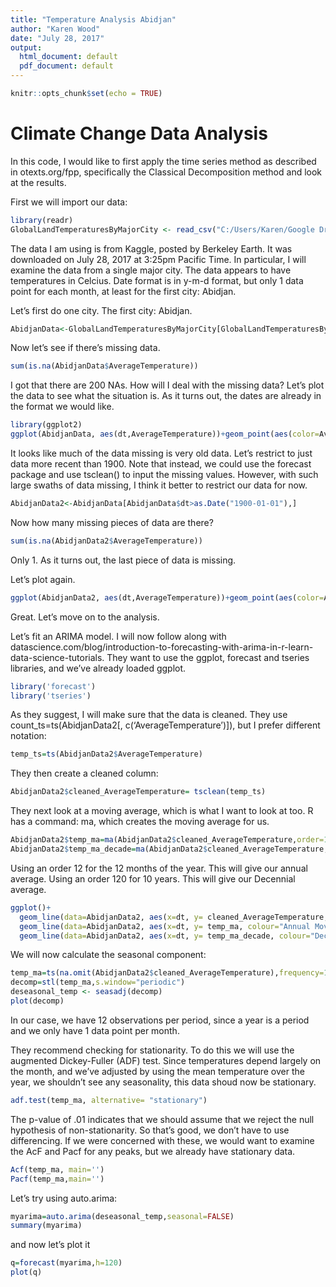---
title: "Temperature Analysis Abidjan"
author: "Karen Wood"
date: "July 28, 2017"
output:
  html_document: default
  pdf_document: default
---

```{r setup, include=FALSE}
knitr::opts_chunk$set(echo = TRUE)
```

# Climate Change Data Analysis

In this code, I would like to first apply the time series method as described in otexts.org/fpp, specifically the Classical Decomposition method and look at the results.

First we will import our data:

```{r}
library(readr)
GlobalLandTemperaturesByMajorCity <- read_csv("C:/Users/Karen/Google Drive/Kaggle/Climate Change/climate-change-earth-surface-temperature-data/GlobalLandTemperaturesByMajorCity.csv")
```

The data I am using is from Kaggle, posted by Berkeley Earth. It was downloaded on July 28, 2017 at 3:25pm Pacific Time. In particular, I will examine the data from a single major city. The data appears to have temperatures in Celcius. Date format is in y-m-d format, but only 1 data point for each month, at least for the first city: Abidjan. 

Let's first do one city. The first city: Abidjan.

```{r}
AbidjanData<-GlobalLandTemperaturesByMajorCity[GlobalLandTemperaturesByMajorCity$City=="Abidjan",]
```

Now let's see if there's missing data.

```{r}
sum(is.na(AbidjanData$AverageTemperature))
```

I got that there are 200 NAs. How will I deal with the missing data? Let's plot the data to see what the situation is. As it turns out, the dates are already in the format we would like.

```{r}
library(ggplot2)
ggplot(AbidjanData, aes(dt,AverageTemperature))+geom_point(aes(color=AverageTemperature))
```


It looks like much of the data missing is very old data. Let's restrict to just data more recent than 1900. Note that instead, we could use the forecast package and use tsclean() to input the missing values. However, with such large swaths of data missing, I think it better to restrict our data for now.

```{r message=FALSE}
AbidjanData2<-AbidjanData[AbidjanData$dt>as.Date("1900-01-01"),]
```

Now how many missing pieces of data are there?

```{r message=FALSE}
sum(is.na(AbidjanData2$AverageTemperature))
```


Only 1. As it turns out, the last piece of data is missing.

Let's plot again.

```{r message=FALSE}
ggplot(AbidjanData2, aes(dt,AverageTemperature))+geom_point(aes(color=AverageTemperature))+xlab("year")+ylab("Temperature in Celcius")
```

Great. Let's move on to the analysis.

Let's fit an ARIMA model. I will now follow along with datascience.com/blog/introduction-to-forecasting-with-arima-in-r-learn-data-science-tutorials. They want to use the ggplot, forecast and tseries libraries, and we've already loaded ggplot.

```{r}
library('forecast')
library('tseries')
```

As they suggest, I will make sure that the data is cleaned. They use count_ts=ts(AbidjanData2[, c('AverageTemperature')]), but I prefer different notation:

```{r message=FALSE}
temp_ts=ts(AbidjanData2$AverageTemperature)
```

They then create a cleaned column:

```{r message=FALSE}
AbidjanData2$cleaned_AverageTemperature= tsclean(temp_ts)
```


They next look at a moving average, which is what I want to look at too. R has a command: ma, which creates the moving average for us.

```{r message=FALSE}
AbidjanData2$temp_ma=ma(AbidjanData2$cleaned_AverageTemperature,order=12) 
AbidjanData2$temp_ma_decade=ma(AbidjanData2$cleaned_AverageTemperature,order=120) 
```

Using an order 12 for the 12 months of the year. This will give our annual average. Using an order 120 for 10 years. This will give our Decennial average.

```{r message=FALSE, warning=FALSE}
ggplot()+
  geom_line(data=AbidjanData2, aes(x=dt, y= cleaned_AverageTemperature, colour="Temperature"))+
  geom_line(data=AbidjanData2, aes(x=dt, y= temp_ma, colour="Annual Moving Average"))+
  geom_line(data=AbidjanData2, aes(x=dt, y= temp_ma_decade, colour="Decennial Moving Average"))+xlab("year")+ylab("Temperature in Celcius")
```

We will now calculate the seasonal component:
```{r message=FALSE}
temp_ma=ts(na.omit(AbidjanData2$cleaned_AverageTemperature),frequency=12)
decomp=stl(temp_ma,s.window="periodic")
deseasonal_temp <- seasadj(decomp)
plot(decomp)
```


In our case, we have 12 observations per period, since a year is a period and we only have 1 data point per month.

They recommend checking for stationarity. To do this we will use the augmented Dickey-Fuller (ADF) test. Since temperatures depend largely on the month, and we've adjusted by using the mean temperature over the year, we shouldn't see any seasonality, this data shoud now be stationary.

```{r}
adf.test(temp_ma, alternative= "stationary")
```

The p-value of .01 indicates that we should assume that we reject the null hypothesis of non-stationarity. So that's good, we don't have to use differencing. If we were concerned with these, we would want to examine the AcF and Pacf for any peaks, but we already have stationary data.

```{r}
Acf(temp_ma, main='')
Pacf(temp_ma,main='')
```

Let's try using auto.arima:

```{r}
myarima=auto.arima(deseasonal_temp,seasonal=FALSE)
summary(myarima)
```

and now let's plot it

```{r}
q=forecast(myarima,h=120)
plot(q)
```
